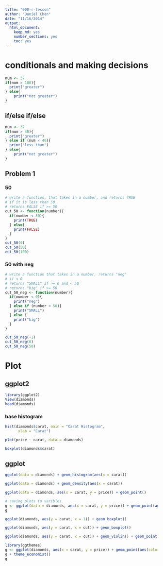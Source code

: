 ```yaml
---
title: "000-r-lesson"
author: "Daniel Chen"
date: "11/16/2014"
output:
  html_document:
    keep_md: yes
    number_sections: yes
    toc: yes
---
```


# conditionals and making decisions
```r
num <- 37
if(num > 100){
  print("greater")
} else{
    print("not greater")
}
```

## if/else if/else
```r
num <- 37
if(num > 40){
  print("greater")
} else if (num < 40){
  print("less than")
} else{
    print("not greater")
}
```

## Problem 1

### 50
```r
# write a function, that takes in a number, and returns TRUE
# if it is less than 50
# returns FALSE if >= 50
cut_50 <- function(number){
  if(number < 50){
    print(TRUE)
  } else{
    print(FALSE)
  }
}
cut_50(0)
cut_50(50)
cut_50(100)
```

### 50 with neg
```r
# write a function that takes in a number, returns "neg"
# if < 0
# returns "SMALL" if >= 0 and < 50
# returns "big" if >= 50
cut_50_neg <- function(number){
  if(number < 0){
    print("neg")
  } else if (number < 50){
    print("SMALL")
  } else {
    print("big")
  }
}

cut_50_neg(-1)
cut_50_neg(0)
cut_50_neg(50)
```

# Plot
## ggplot2
```r
library(ggplot2)
View(diamonds)
head(diamonds)
```

### base histogram
```r
hist(diamonds$carat, main = "Carat Histogram",
      xlab = "Carat")
```

```r
plot(price ~ carat, data = diamonds)
```

```r
boxplot(diamonds$carat)
```

## ggplot
```r
ggplot(data = diamonds) + geom_histogram(aes(x = carat))
```

```r
ggplot(data = diamonds) + geom_density(aes(x = carat))
```

```r
ggplot(data = diamonds, aes(x = carat, y = price)) + geom_point()
```


```r
# saving plots to varibles
g <- ggplot(data = diamonds, aes(x = carat, y = price)) + geom_point(aes(color = color))
g
```

```r
ggplot(diamonds, aes(y = carat, x = 1)) + geom_boxplot()
```

```r
ggplot(diamonds, aes(y = carat, x = cut)) + geom_boxplot()
```

```r
ggplot(diamonds, aes(y = carat, x = cut)) + geom_violin() + geom_point()
```

```r
library(ggthemes)
g <- ggplot(diamonds, aes(x = carat, y = price)) + geom_point(aes(color = color))
g + theme_economist()
g
```

